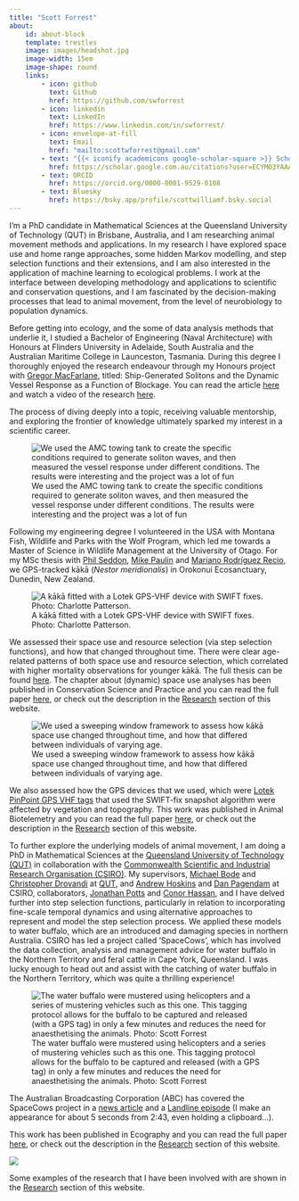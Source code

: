 ```yaml
---
title: "Scott Forrest"
about:
    id: about-block
    template: trestles
    image: images/headshot.jpg
    image-width: 15em
    image-shape: round
    links:
        - icon: github
          text: Github
          href: https://github.com/swforrest
        - icon: linkedin
          text: LinkedIn
          href: https://www.linkedin.com/in/swforrest/
        - icon: envelope-at-fill
          text: Email
          href: "mailto:scottwforrest@gmail.com"  
        - text: "{{< iconify academicons google-scholar-square >}} Scholar"
          href: https://scholar.google.com.au/citations?user=ECYMO3YAAAAJ&hl=en&authuser=1
        - text: ORCID
          href: https://orcid.org/0000-0001-9529-0108
        - text: Bluesky
          href: https://bsky.app/profile/scottwilliamf.bsky.social
---
```


::: {#about-block}

I'm a PhD candidate in Mathematical Sciences at the Queensland University of Technology (QUT) in Brisbane, Australia, and I am researching animal movement methods and applications. In my research I have explored space use and home range approaches, some hidden Markov modelling, and step selection functions and their extensions, and I am also interested in the application of machine learning to ecological problems. I work at the interface between developing methodology and applications to scientific and conservation questions, and I am fascinated by the decision-making processes that lead to animal movement, from the level of neurobiology to population dynamics.

:::

  

Before getting into ecology, and the some of data analysis methods that underlie it, I studied a Bachelor of Engineering (Naval Architecture) with Honours at Flinders University in Adelaide, South Australia and the Australian Maritime College in Launceston, Tasmania. During this degree I thoroughly enjoyed the research endeavour through my Honours project with [Gregor MacFarlane](https://discover.utas.edu.au/gregorm), titled: Ship-Generated Solitons and the Dynamic Vessel Response as a Function of Blockage. You can read the article [here](files\FORREST_Scott - BEng (Hons) AMC Journal Article.pdf) and watch a video of the research [here](https://www.youtube.com/watch?v=D14QuUL8x60&ab_channel=ScottForrest).

The process of diving deeply into a topic, receiving valuable mentorship, and exploring the frontier of knowledge ultimately sparked my interest in a scientific career.

![We used the AMC towing tank to create the specific conditions required to generate soliton waves, and then measured the vessel response under different conditions. The results were interesting and the project was a lot of fun](/images/solitons.png)

Following my engineering degree I volunteered in the USA with Montana Fish, Wildlife and Parks with the Wolf Program, which led me towards a Master of Science in Wildlife Management at the University of Otago. For my MSc thesis with [Phil Seddon](https://www.otago.ac.nz/zoology/staff/professor-phil-seddon), [Mike Paulin](https://www.otago.ac.nz/zoology/staff/associate-professor-mike-paulin) and [Mariano Rodríguez Recio](https://scholar.google.com/citations?user=nb72jnQAAAAJ&hl=en), we GPS-tracked kākā (*Nestor meridionalis*) in Orokonui Ecosanctuary, Dunedin, New Zealand. 

![A kākā fitted with a Lotek GPS-VHF device with SWIFT fixes. Photo: Charlotte Patterson.](images/Figure S.3 - Kaka with device.png)

We assessed their space use and resource selection (via step selection functions), and how that changed throughout time. There were clear age-related patterns of both space use and resource selection, which correlated with higher mortality observations for younger kākā. The full thesis can be found [here](https://ourarchive.otago.ac.nz/esploro/outputs/graduate/Space-use-and-resourceselection-of-the/9926480331601891). The chapter about (dynamic) space use analyses has been published in Conservation Science and Practice and you can read the full paper [here](https://conbio.onlinelibrary.wiley.com/doi/10.1111/csp2.13119), or check out the description in the [Research](/research) section of this website.

![We used a sweeping window framework to assess how kākā space use changed throughout time, and how that differed between individuals of varying age.](/images/all_ud_spatial_gif_20221115.gif)

We also assessed how the GPS devices that we used, which were [Lotek PinPoint GPS VHF tags](https://www.lotek.com/products/pinpoint-gps-vhf/) that used the SWIFT-fix snapshot algorithm were affected by vegetation and topography. This work was published in Animal Biotelemetry and you can read the full paper [here](https://animalbiotelemetry.biomedcentral.com/articles/10.1186/s40317-022-00289-9), or check out the description in the [Research](/research) section of this website.

To further explore the underlying models of animal movement, I am doing a PhD in Mathematical Sciences at the [Queensland University of Technology (QUT)](https://www.qut.edu.au/) in collaboration with the [Commonwealth Scientific and Industrial Research Organisation (CSIRO)](https://www.csiro.au/en/). My supervisors, [Michael Bode](https://michaelbode.wordpress.com/) and [Christopher Drovandi](https://www.qut.edu.au/about/our-people/academic-profiles/c.drovandi) at [QUT](https://www.qut.edu.au/), and [Andrew Hoskins](https://people.csiro.au/h/a/andrew-hoskins) and [Dan Pagendam](https://people.csiro.au/P/D/Dan-Pagendam) at CSIRO, collaborators, [Jonathan Potts](https://www.sheffield.ac.uk/mps/people/all-academic-staff/jonathan-potts) and [Conor Hassan](https://www.conorhassan.com/), and I have delved further into step selection functions, particularly in relation to incorporating fine-scale temporal dynamics and using alternative approaches to represent and model the step selection process. We applied these models to water buffalo, which are an introduced and damaging species in northern Australia. CSIRO has led a project called 'SpaceCows', which has involved the data collection, analysis and management advice for water buffalo in the Northern Territory and feral cattle in Cape York, Queensland. I was lucky enough to head out and assist with the catching of water buffalo in the Northern Territory, which was quite a thrilling experience!

![The water buffalo were mustered using helicopters and a series of mustering vehicles such as this one. This tagging protocol allows for the buffalo to be captured and released (with a GPS tag) in only a few minutes and reduces the need for anaesthetising the animals. Photo: Scott Forrest](/images\DSCF8916.JPG)

The Australian Broadcasting Corporation (ABC) has covered the SpaceCows project in a [news article](https://www.abc.net.au/news/rural/2023-11-19/spacecows-csiro-indigenous-rangers-buffalo-surveillance/103103624) and a [Landline episode](https://www.youtube.com/watch?v=5TIFDJOnDVM&ab_channel=ABCAustralia) (I make an appearance for about 5 seconds from 2:43, even holding a clipboard...).

This work has been published in Ecography and you can read the full paper [here](https://nsojournals.onlinelibrary.wiley.com/doi/10.1111/ecog.07421), or check out the description in the [Research](/research) section of this website.

![](images/ecography_socials_image.jpg)

Some examples of the research that I have been involved with are shown in the [Research](/research) section of this website. 